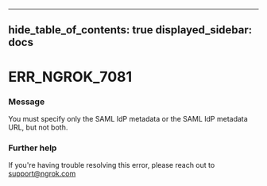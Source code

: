

---
hide_table_of_contents: true
displayed_sidebar: docs
---


# ERR_NGROK_7081

### Message
You must specify only the SAML IdP metadata or the SAML IdP metadata URL, but not both.

<ErrorDetails />



### Further help
If you're having trouble resolving this error, please reach out to [support@ngrok.com](mailto:support@ngrok.com?subject=Help%20with%20ERR_NGROK_7081)

